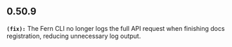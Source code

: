 ## 0.50.9
**`(fix):`** The Fern CLI no longer logs the full API request when finishing docs registration,
reducing unnecessary log output.


